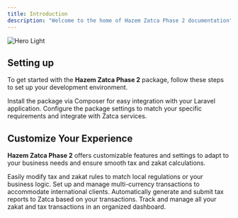```yaml
---
title: Introduction
description: "Welcome to the home of Hazem Zatca Phase 2 documentation"
---
```


<img alt="Hero Light" classname="block dark:hidden" src="/images.png" />

## Setting up

To get started with the **Hazem Zatca Phase 2** package, follow these steps to set up your development environment.

<CardGroup cols="2">
  <Card title="Install the Package" icon="download" href="https://link-to-installation-guide">
    Install the package via Composer for easy integration with your Laravel application.
  </Card>

  <Card title="Configuration" icon="cogs" href="https://link-to-configuration-guide">
    Configure the package settings to match your specific requirements and integrate with Zatca services.
  </Card>
</CardGroup>

## Customize Your Experience

**Hazem Zatca Phase 2** offers customizable features and settings to adapt to your business needs and ensure smooth tax and zakat calculations.

<CardGroup cols="2">
  <Card title="Customize Tax Rules" icon="calculator" href="https://link-to-tax-rules">
    Easily modify tax and zakat rules to match local regulations or your business logic.
  </Card>

  <Card title="Multi-Currency Support" icon="currency-dollar" href="https://link-to-multi-currency-setup">
    Set up and manage multi-currency transactions to accommodate international clients.
  </Card>

  <Card title="Generate Tax Reports" icon="file-alt" href="https://link-to-reports-guide">
    Automatically generate and submit tax reports to Zatca based on your transactions.
  </Card>

  <Card title="View Transactions" icon="list" href="https://link-to-view-transactions">
    Track and manage all your zakat and tax transactions in an organized dashboard.
  </Card>
</CardGroup>